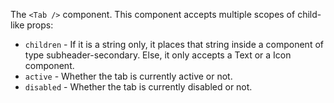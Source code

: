 The `<Tab />` component. This component accepts multiple scopes of child-like props:

* `children` - If it is a string only, it places that string inside a <Text /> component of type subheader-secondary. Else, it only accepts a Text or a Icon component.
* `active` - Whether the tab is currently active or not.
* `disabled` - Whether the tab is currently disabled or not.